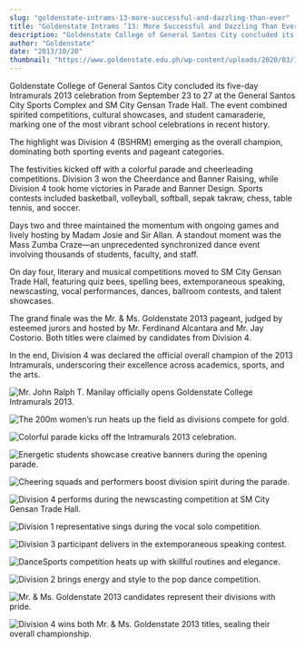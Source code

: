 ```yaml
---
slug: "goldenstate-intrams-13-more-successful-and-dazzling-than-ever"
title: "Goldenstate Intrams ’13: More Successful and Dazzling Than Ever"
description: "Goldenstate College of General Santos City concluded its five-day Intramurals 2013 celebration from September 23..."
author: "Goldenstate"
date: "2013/10/20"
thumbnail: "https://www.goldenstate.edu.ph/wp-content/uploads/2020/03/10-20-2013-golden-instrams-2013-01.jpg"
---
```


Goldenstate College of General Santos City concluded its five-day Intramurals 2013 celebration from September 23 to 27 at the General Santos City Sports Complex and SM City Gensan Trade Hall. The event combined spirited competitions, cultural showcases, and student camaraderie, marking one of the most vibrant school celebrations in recent history.

The highlight was Division 4 (BSHRM) emerging as the overall champion, dominating both sporting events and pageant categories.

The festivities kicked off with a colorful parade and cheerleading competitions. Division 3 won the Cheerdance and Banner Raising, while Division 4 took home victories in Parade and Banner Design. Sports contests included basketball, volleyball, softball, sepak takraw, chess, table tennis, and soccer.

Days two and three maintained the momentum with ongoing games and lively hosting by Madam Josie and Sir Allan. A standout moment was the Mass Zumba Craze—an unprecedented synchronized dance event involving thousands of students, faculty, and staff.

On day four, literary and musical competitions moved to SM City Gensan Trade Hall, featuring quiz bees, spelling bees, extemporaneous speaking, newscasting, vocal performances, dances, ballroom contests, and talent showcases.

The grand finale was the Mr. & Ms. Goldenstate 2013 pageant, judged by esteemed jurors and hosted by Mr. Ferdinand Alcantara and Mr. Jay Costorio. Both titles were claimed by candidates from Division 4.

In the end, Division 4 was declared the official overall champion of the 2013 Intramurals, underscoring their excellence across academics, sports, and the arts.

![Mr. John Ralph T. Manilay officially opens Goldenstate College Intramurals 2013.](https://www.goldenstate.edu.ph/wp-content/uploads/2020/03/10-20-2013-golden-instrams-2013-02.jpg)

![The 200m women’s run heats up the field as divisions compete for gold.](https://www.goldenstate.edu.ph/wp-content/uploads/2020/03/10-20-2013-golden-instrams-2013-03.jpg)

![Colorful parade kicks off the Intramurals 2013 celebration.](https://www.goldenstate.edu.ph/wp-content/uploads/2020/03/10-20-2013-golden-instrams-2013-05.jpg)

![Energetic students showcase creative banners during the opening parade.](https://www.goldenstate.edu.ph/wp-content/uploads/2020/03/10-20-2013-golden-instrams-2013-06.jpg)

![Cheering squads and performers boost division spirit during the parade.](https://www.goldenstate.edu.ph/wp-content/uploads/2020/03/10-20-2013-golden-instrams-2013-07.jpg)

![Division 4 performs during the newscasting competition at SM City Gensan Trade Hall.](https://www.goldenstate.edu.ph/wp-content/uploads/2020/03/10-20-2013-golden-instrams-2013-09.jpg)

![Division 1 representative sings during the vocal solo competition.](https://www.goldenstate.edu.ph/wp-content/uploads/2020/03/10-20-2013-golden-instrams-2013-10.jpg)

![Division 3 participant delivers in the extemporaneous speaking contest.](https://www.goldenstate.edu.ph/wp-content/uploads/2020/03/goldenstate-instram2014-01.jpg)

![DanceSports competition heats up with skillful routines and elegance.](https://www.goldenstate.edu.ph/wp-content/uploads/2020/03/goldenstate-instram2014-02.jpg)

![Division 2 brings energy and style to the pop dance competition.](https://www.goldenstate.edu.ph/wp-content/uploads/2020/03/10-20-2013-golden-instrams-2013-11.jpg)

![Mr. & Ms. Goldenstate 2013 candidates represent their divisions with pride.](https://www.goldenstate.edu.ph/wp-content/uploads/2020/03/10-20-2013-golden-instrams-2013-12.jpg)

![Division 4 wins both Mr. & Ms. Goldenstate 2013 titles, sealing their overall championship.](https://www.goldenstate.edu.ph/wp-content/uploads/2020/03/10-20-2013-golden-instrams-2013-13.jpg)
